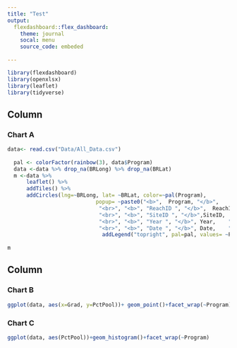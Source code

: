 ```yaml
---
title: "Test"
output: 
  flexdashboard::flex_dashboard:
    theme: journal
    socal: menu 
    source_code: embeded
   
---
```


```r
library(flexdashboard)
library(openxlsx)
library(leaflet)
library(tidyverse)
```

Column {data-width=650}
-----------------------------------------------------------------------

### Chart A

```r
data<- read.csv("Data/All_Data.csv") 
  
  pal <- colorFactor(rainbow(3), data$Program)
  data <-data %>% drop_na(BRLong) %>% drop_na(BRLat)
  m <-data %>% 
      leaflet() %>%
      addTiles() %>%
      addCircles(lng=~BRLong, lat= ~BRLat, color=~pal(Program), 
                            popup= ~paste0("<b>",  Program, "</b>", 
                             "<br>", "<b>", "ReachID ", "</b>",  ReachID, "</br>",
                             "<br>", "<b>", "SiteID ", "</b>",SiteID,  "</br>",
                             "<br>", "<b>", "Year ", "</b>", Year,    "</br>",
                             "<br>", "<b>", "Date ", "</b>", Date,    "</br>")) %>%
                              addLegend("topright", pal=pal, values= ~Program, opacity =1)
  
m

```

Column {data-width=350}
-----------------------------------------------------------------------

### Chart B

```r

ggplot(data, aes(x=Grad, y=PctPool))+ geom_point()+facet_wrap(~Program)

```

### Chart C

```r
ggplot(data, aes(PctPool))+geom_histogram()+facet_wrap(~Program)
```

